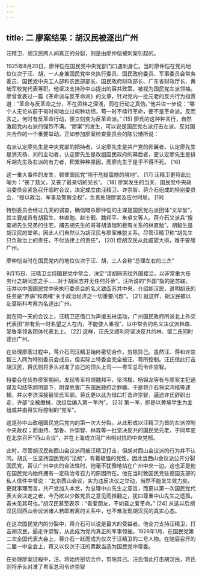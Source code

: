 ```yaml
---
---
---
```

title: 二 廖案结果：胡汉民被逐出广州
---




汪精卫、胡汉民两人间真正的分裂，则是由廖仲恺被刺案引起的。

1925年8月20日，廖仲恺在国民党中央党部门口遇刺身亡。当时廖仲恺在党内地位仅次于汪、胡，一人身兼国民党中央执行委员、国民政府委员、军事委员会常务委员、国民党中央工人部和农民部部长、国民政府财政部长、广东省财政厅长、黄埔军校党代表等职。他坚决支持孙中山提出的容共政策，被视为国民党左派领袖。廖曾发表过一篇《革命派与反革命派》的文章，针对党内一批元老的反共行为指责道：“革命与反革命之分，不在资格之深浅，而在行动之真伪。”他并进一步说：“哪个人无论从前于何时何地立过何种功绩，苟一时不续行革命，便不是革命派。反而言之，何时有反革命行动，便立刻变为反革命派。” [15] 廖氏的这种种言行，自然激起党内右派的强烈不满。“廖案”的发生，可以说是国民党右派打击左派、反对国共合作的一个重要举动。正如参加廖案检查委员会的陈公博所说：

右派认定廖先生是中央党部的把持者，认定廖先生是共产党的卵翼者，认定廖先生是消灭杨、刘的主动者，认定廖先生是改组国民政府的幕后者，更认定廖先生是排斥胡先生及右派的有力者，积累种种原因，而廖先生于是乎不得不死。 [16]

这一重大事件的发生，顿使国民党“陷于危疑震撼的境地”。 [17] 汪精卫更将此比喻为：“丧了慈父，又丧了最亲切的兄长”。 [18] 廖案发生的当天，国民党中央政治委员会紧急召开临时会议，决定成立由汪精卫、许崇智、蒋介石组成的特别委员会，“授以政治、军事及警察全权”，负责处理廖案及应付时局。 [19]

特别委员会经过几天的调查，确信暗杀廖仲恺的主谋是国民党右派团体“文华堂”，其主要成员有胡毅生、林直勉、赵士觐、魏邦平、朱卓文等人。蒋介石又派兵“搜查胡先生兄弟的住宅，捕去胡先生的哥哥胡清瑞和极有关系的林直勉”。胡毅生是胡汉民的堂弟，因此人们自然认为胡汉民与廖案难脱关系。尽管汪精卫称“胡先生只负政治上的责任，不付法律上的责任”， [20] 但胡汉民从此威望大损，难于安居广州。



廖仲恺当时在国民党内的地位仅次于汪、胡，三人合称“总理左右的三杰”

9月15日，汪精卫主持国民党中常会，决定“请胡同志往外国接洽。以非常重大任务付之胡同志之手……对于胡同志并无任何芥蒂”。汪所说的“外国”指的是苏联。汪并以中国国民党中央执行委员会的名义致函苏共中央，介绍胡汉民，说明胡氏的任务是“养病”和商榷“关于政治经济之一切重要问题”。 [21] 就这样，胡汉民被以赴莫斯科考察为名逐出广州。

就在同一天的会议上，汪精卫还借口为声援五卅运动，广州国民政府所派北上外交代表团“非有负一时名望之人在内，不能使人重视”，以中常会的名义决议派林森、邹鲁率领各团体代表北上。 [22] 这样，汪氏又顺利将坚决反共的林、邹二氏同时逐出广州。

在处理廖案过程中，蒋介石同汪精卫始终密切合作，剪除异己。虽然汪、蒋和许崇智三人同为特别委员会成员，但实际上特委会完全被汪、蒋所控制。汪氏借此打击胡汉民，蒋氏则将矛头对准了自己的顶头上司——粤军总司令许崇智。

特委会在侦办廖案期间，发现粤军将领魏邦平、梁鸿楷、杨锦龙等有与廖案主犯通谋及勾结陈炯明部下，阴谋危害广东国民政府之罪嫌。于是蒋介石将梁鸿楷等逮捕，并以李济深接替梁氏军职。蒋氏更以此为借口打击许崇智，逼迫许氏辞职出走，许部“全被缴械，改组后编入第一军内”。 [23] 第一军，即是以黄埔学生为主组成并由蒋实际控制的“党军”。

这是孙中山改组国民党后党内的第一次大分裂。从此形成以汪精卫为首的左派控制中央政权；而谢持、邹鲁、许崇智、林森等一批坚决反共的国民党元老，于同年底在北京召开“西山会议”，并在上海成立同广州相对抗的中央党部。

此时，尽管胡汉民和西山会议派同被汪精卫打击，但胡对西山会议派的行为并不认同。胡氏一生坚持国民党的“法统”，有着极强的党性。因此当西山会议派公开分裂国民党，否认广州中央的合法性时，他毫不犹豫地站在广州中央一边。这也正是他在国民党内始终拥有一定政治号召力的原因所在。他在当时致国民党驻德国支部的私人信件中曾说：“北京西山会议，实为违反决议之举动，当然不能发生效力矣。更就事理而言，共产党加入本党，为总理中山先生之意旨，而更以第一次国民党代表大会决定之者，今乃欲以少数党员之意见而推翻之，犹曰尊重中山先生之遗孤，吾未见其可也。”胡汉民甚至表示：“吾爱朋友，不如吾之爱革命。” [24] 从这以后胡汉民同西山会议派诸人若即若离的关系中，也不难发现胡汉民的真实心态。

在这次国民党内的分裂中，蒋介石可以说是最大的受益者。他全力支持汪精卫，打击胡汉民，逼走许崇智，从此成为党内真正的军事领袖。1926年1月，在国民党第二次全国代表大会上，蒋介石一跃而成为仅次于汪精卫的二号人物。在随后召开的二届一中全会上，蒋又以仅次于汪的票数当选为国民党中常委。



在处理廖案过程中，汪、蒋始终密切合作，剪除异己。汪氏借此打击胡汉民，蒋氏则将矛头对准了粤军总司令许崇智
